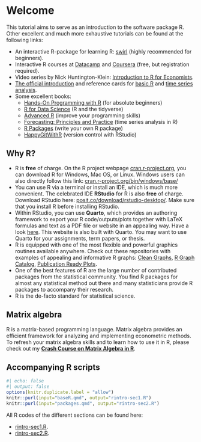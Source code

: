 # Welcome {-}

This tutorial aims to serve as an introduction to the software package R.
Other excellent and much more exhaustive tutorials can be found at the following links:

-   An interactive R-package for learning R: [swirl](https://swirlstats.com/) (highly recommended for beginners).
-   Interactive R courses at [Datacamp](https://www.datacamp.com/courses/free-introduction-to-r) and [Coursera](https://www.coursera.org/learn/r-programming) (free, but registration required).
-   Video series by Nick Huntington-Klein: [Introduction to R for Economists](https://www.youtube.com/watch?v=kD1qq5tBrLg&list=PLcTBLulJV_AIuXCxr__V8XAzWZosMQIfW).
-   [The official introduction](https://cran.r-project.org/doc/manuals/r-release/R-intro.pdf) and reference cards for [basic R](http://cran.r-project.org/doc/contrib/refcard.pdf) and [time series analysis](https://cran.r-project.org/doc/contrib/Ricci-refcard-ts.pdf).
-   Some excellent books:
    -   [Hands-On Programming with R](https://rstudio-education.github.io/hopr/) (for absolute beginners)
    -   [R for Data Science](https://r4ds.hadley.nz/) (R and the tidyverse)
    -   [Advanced R](https://adv-r.hadley.nz/) (improve your programming skills)
    -   [Forecasting: Principles and Practice](https://otexts.com/fpp3/) (time series analysis in R)
    -   [R Packages](https://r-pkgs.org/) (write your own R package)
    -   [HappyGitWithR](https://happygitwithr.com/) (version control with RStudio)

## Why R?

-   R is **free** of charge. On the R project webpage [cran.r-project.org](https://cran.r-project.org/), you can download R for Windows, Mac OS, or Linux. Windows users can also directly follow this link: [cran.r-project.org/bin/windows/base/](https://cran.r-project.org/bin/windows/base/)
-   You can use R via a terminal or install an IDE, which is much more convenient. The celebrated IDE **RStudio** for R is also **free** of charge. Download RStudio here: [posit.co/download/rstudio-desktop/](https://posit.co/download/rstudio-desktop/). Make sure that you install R before installing RStudio.
-   Within RStudio, you can use **Quarto**, which provides an authoring framework to export your R code/outputs/plots together with LaTeX formulas and text as a PDF file or website in an appealing way. Have a look [here](https://quarto.org/docs/get-started/hello/rstudio.html). 
This website is also built with Quarto.
You may want to use Quarto for your assignments, term papers, or thesis.
-   R is equipped with one of the most flexible and powerful graphics routines available anywhere. Check out these repositories with examples of appealing and informative R graphs: [Clean Graphs](http://shinyapps.org/apps/RGraphCompendium/index.php), [R Graph Catalog](https://shiny.srvanderplas.com/r-graph-catalog/), [Publication Ready Plots](http://www.sthda.com/english/rpkgs/ggpubr/).
-   One of the best features of R are the large number of contributed packages from the statistical community.
You find R packages for almost any statistical method out there and many statisticians provide R packages to accompany their research.
-   R is the de-facto standard for statistical science.


## Matrix algebra

R is a matrix-based programming language. 
Matrix algebra provides an efficient framework for analyzing and implementing econometric methods.
To refresh your matrix algebra skills and to learn how to use it in R, please check out my [**Crash Course on Matrix Algebra in R**](https://matrix.svenotto.com/).



## Accompanying R scripts

```r
#| echo: false
#| output: false
options(knitr.duplicate.label = "allow")
knitr::purl(input="baseR.qmd", output="rintro-sec1.R")
knitr::purl(input="packages.qmd", output="rintro-sec2.R")
```

All R codes of the different sections can be found here:

- [rintro-sec1.R](https://rintro.svenotto.com/rintro-sec1.R).
- [rintro-sec2.R](https://rintro.svenotto.com/rintro-sec2.R).
